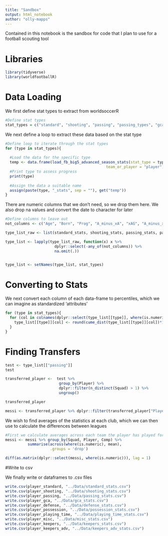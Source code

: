 ```yaml
---
title: "Sandbox"
output: html_notebook
author: "olly-mapps"
---
```


Contained in this notebook is the sandbox for code that I plan to use for a football scouting tool 


# Libraries
```r
library(tidyverse)
library(worldfootballR)
```

# Data Loading

We first define stat types to extract from worldsoccerR

```r
#Define stat types
stat_types = c("standard", "shooting", "passing", "passing_types", "gca", "defense", "possession", "playing_time", "misc", "keepers", "keepers_adv")
```

We next define a loop to extract these data based on the stat type

```r
#Define loop to iterate through the stat types
for (type in stat_types){
  
  #Load the data for the specific type
  temp <- data.frame(load_fb_big5_advanced_season_stats(stat_type = type, 
                                             team_or_player = "player"))
  #Print type to assess progress
  print(type)
  
  #Assign the data a suitable name
  assign(paste(type, "_stats", sep = ""), get("temp"))
}
```

There are numeric columns that we don't need, so we drop them here. We also drop na values and convert the date to character for later

```r
#Define columns to leave out 
not_columns <- c("Age", "Born", "Prog", "A_minus_xA", "xAG", "A_minus_xAG", "PrgP", "Season_End_Year")

type_list_raw <- list(standard_stats, shooting_stats, passing_stats, passing_types_stats, gca_stats, defense_stats, possession_stats, playing_time_stats, misc_stats, keepers_stats, keepers_adv_stats)

type_list <- lapply(type_list_raw, function(x) x %>% 
                      dplyr::select(-any_of(not_columns)) %>% 
                      na.omit(.))


type_list <- setNames(type_list, stat_types)
```

# Converting to Stats

We next convert each column of each data-frame to percentiles, which we can imagine as standardized
'attributes'

```r
for (type in stat_types){
  for (col in colnames(dplyr::select(type_list[[type]], where(is.numeric)))){
    type_list[[type]][col] <- round(cume_dist(type_list[[type]][col])*100)
  }
}
```

# Finding Transfers 

```r
test <- type_list[["passing"]]
test
```

```r
transferred_player <-  test %>% 
                        group_by(Player) %>% 
                        dplyr::filter(n_distinct(Squad) > 1) %>% 
                        ungroup()

transferred_player
```

```r
messi <- transferred_player %>% dplyr::filter(transferred_player["Player"] == "Lionel Messi")
```

We wish to find averages of the statistics at each club, which we can then use to calculate the differences between leagues

```r
#First we calculate averages across each team the player has played for
messi <- messi %>% group_by(Squad, Player, Comp) %>% 
          summarise(across(where(is.numeric), mean),
                    .groups = 'drop')
```

```r
diff(as.matrix(dplyr::select(messi, where(is.numeric))), lag = 1)
```

#Write to csv

We finally write or dataframes to .csv files

```r
write.csv(player_standard, "../Data/standard_stats.csv")
write.csv(player_shooting, "../Data/shooting_stats.csv")
write.csv(player_passing, "../Data/passing_stats.csv")
write.csv(player_gca, "../Data/gca_stats.csv")
write.csv(player_defense, "../Data/defense_stats.csv")
write.csv(player_possession, "../Data/possession_stats.csv")
write.csv(player_playing_time, "../Data/playing_time_stats.csv")
write.csv(player_misc, "../Data/misc_stats.csv")
write.csv(player_keepers, "../Data/keepers_stats.csv")
write.csv(player_keepers_adv, "../Data/keepers_adv_stats.csv")
```

